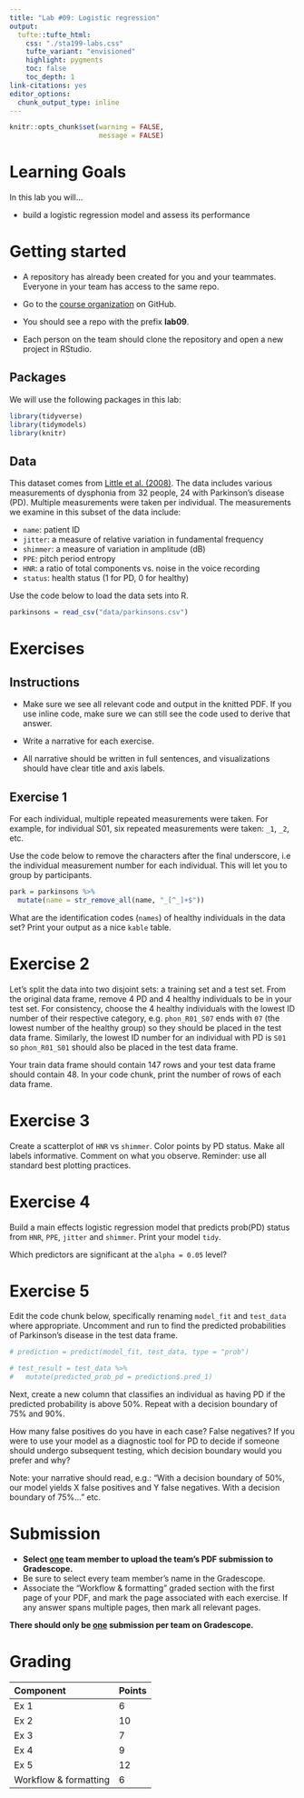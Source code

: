 ```yaml
---
title: "Lab #09: Logistic regression"
output: 
  tufte::tufte_html:
    css: "./sta199-labs.css"
    tufte_variant: "envisioned"
    highlight: pygments
    toc: false
    toc_depth: 1
link-citations: yes
editor_options: 
  chunk_output_type: inline
---
```


```r
knitr::opts_chunk$set(warning = FALSE, 
                      message = FALSE)
```


# Learning Goals

In this lab you will...

- build a logistic regression model and assess its performance

# Getting started

-   A repository has already been created for you and your teammates.
    Everyone in your team has access to the same repo.

-   Go to the [course organization](https://github.com/sta199-s22) on GitHub.

-   You should see a repo with the prefix **lab09**.

-   Each person on the team should clone the repository and open a new
    project in RStudio.

## Packages 

We will use the following packages in this lab:

```r
library(tidyverse)
library(tidymodels)
library(knitr)
```

## Data 

This dataset comes from [Little et al. (2008)](https://www.ncbi.nlm.nih.gov/pmc/articles/PMC3051371/). The data includes various measurements of dysphonia from 32 people, 24 with Parkinson's disease (PD). Multiple measurements were taken per individual. The measurements we examine in this subset of the data include: 

- `name`: patient ID
- `jitter`: a measure of relative variation in fundamental frequency
- `shimmer`: a measure of variation in amplitude (dB)
- `PPE`: pitch period entropy
- `HNR`: a ratio of total components vs. noise in the voice recording
- `status`: health status (1 for PD, 0 for healthy)


Use the code below to load the data sets into R.
```r
parkinsons = read_csv("data/parkinsons.csv")
```

# Exercises 

## Instructions

- Make sure we see all relevant code and output in the knitted PDF. If you use inline code, make sure we can still see the code used to derive that answer.

- Write a narrative for each exercise.

- All narrative should be written in full sentences, and visualizations should have clear title and axis labels.

## Exercise 1

For each individual, multiple repeated measurements were taken. For example, for individual S01, six repeated measurements were taken: `_1`, `_2`, etc.

Use the code below to remove the characters after the final underscore, i.e the individual measurement number for each individual. This will let you to group by participants.

```r
park = parkinsons %>%
  mutate(name = str_remove_all(name, "_[^_]+$"))
```

What are the identification codes (`names`) of healthy individuals in the data set? Print your output as a nice `kable` table.

# Exercise 2

Let's split the data into two disjoint sets: a training set and a test set. From the original data frame, remove 4 PD and 4 healthy individuals to be in your test set. For consistency, choose the 4 healthy individuals with the lowest ID number of their respective category, e.g. `phon_R01_S07` ends with `07` (the lowest number of the healthy group) so they should be placed in the test data frame. Similarly, the lowest ID number for an individual with PD is `S01` so `phon_R01_S01` should also be placed in the test data frame.

Your train data frame should contain 147 rows and your test data frame should contain 48. In your code chunk, print the number of rows of each data frame.


# Exercise 3

Create a scatterplot of `HNR` vs `shimmer`. Color points by PD status. Make all labels informative. Comment on what you observe. Reminder: use all standard best plotting practices.


# Exercise 4

Build a main effects logistic regression model that predicts prob(PD) status from `HNR`, `PPE`, `jitter` and `shimmer`. Print your model `tidy`.

Which predictors are significant at the `alpha = 0.05` level?


# Exercise 5

Edit the code chunk below, specifically renaming `model_fit` and `test_data` where appropriate. Uncomment and run to find the predicted probabilities of Parkinson's disease in the test data frame.

```r
# prediction = predict(model_fit, test_data, type = "prob")

# test_result = test_data %>%
#   mutate(predicted_prob_pd = prediction$.pred_1)
```

Next, create a new column that classifies an individual as having PD if the predicted probability is above 50%. Repeat with a decision boundary of 75% and 90%. 

How many false positives do you have in each case? False negatives? If you were to use your model as a diagnostic tool for PD to decide if someone should undergo subsequent testing, which decision boundary would you prefer and why?

Note: your narrative should read, e.g.: "With a decision boundary of 50%, our model yields X false positives and Y false negatives. With a decision boundary of 75%..." etc.


# Submission

- **Select <u>one</u> team member to upload the team's PDF submission to Gradescope.** 
- Be sure to select every team member's name in the Gradescope. 
- Associate the "Workflow & formatting" graded section with the first page of your PDF, and mark the page associated with each exercise. If any answer spans multiple pages, then mark all relevant pages.

**There should only be <u>one</u> submission per team on Gradescope.**


# Grading 

| Component | Points |
|:----------|:-------|
| Ex 1     | 6   |
| Ex 2      | 10 |
| Ex 3      | 7   |
| Ex 4      | 9  |
| Ex 5     |  12 |
| Workflow & formatting   | 6      |
